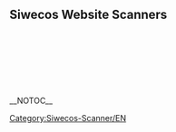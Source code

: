 == '''Siwecos Website Scanners''' ==

{{:TLS_Scanner/EN}}
<br>

{{:DOMXSS_Scanner/EN}}
<br>

{{:Header_Scanner/EN}}
<br>

{{:Info_Leak_Scanner/EN}}
<br>

{{:Initiative-S_Scanner/EN}}

<br>
[[Category:Siwecos-Scanner/EN]]


__NOTOC__
